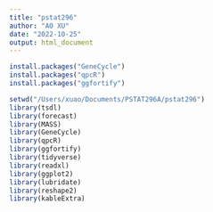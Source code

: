 ```yaml
---
title: "pstat296"
author: "AO XU"
date: "2022-10-25"
output: html_document
---
```

```r
install.packages("GeneCycle")
install.packages("qpcR")
install.packages("ggfortify")
```


```r
setwd("/Users/xuao/Documents/PSTAT296A/pstat296")
library(tsdl)
library(forecast)
library(MASS)
library(GeneCycle)
library(qpcR)
library(ggfortify)
library(tidyverse)
library(readxl)
library(ggplot2)
library(lubridate)
library(reshape2)
library(kableExtra)
```

